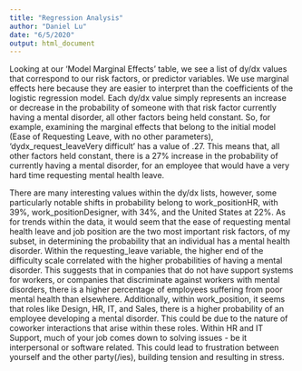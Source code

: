 ```yaml
---
title: "Regression Analysis"
author: "Daniel Lu"
date: "6/5/2020"
output: html_document
---
```



Looking at our 'Model Marginal Effects' table, we see a list of dy/dx values that correspond to our risk factors, or predictor variables. 
We use marginal effects here because they are easier to interpret than the coefficients of the logistic regression model. Each dy/dx value simply
represents an increase or decrease in the probability of someone with that risk factor currently having a mental disorder, all other factors 
being held constant. So, for example, examining the marginal effects that belong to the initial model (Ease of Requesting Leave, with no other parameters), 'dydx_request_leaveVery difficult' has a value of .27. This means that, all other factors held constant, there is a 27% increase in the probability of currently having a mental disorder, for an employee that would have a very hard time requesting mental health leave.

There are many interesting values within the dy/dx lists, however, some particularly notable shifts in probability belong to work_positionHR, with 39%, work_positionDesigner, with 34%, and the United States at 22%. As for trends within the data, it would seem that the ease of requesting mental health leave and job position are the two most important risk factors, of my subset, in determining the probability that an individual has a mental health disorder. Within the requesting_leave variable, the higher end of the difficulty scale correlated with the higher probabilities of having a mental disorder. This suggests that in companies that do not have support systems for workers, or companies that discriminate against workers with mental disorders, there is a higher percentage of employees suffering from poor mental health than elsewhere. Additionally, within work_position, it seems that roles like Design, HR, IT, and Sales, there is a higher probability of an employee developing a mental disorder. This could be due to the nature of coworker interactions that arise within these roles. Within HR and IT Support, much of your job comes down to solving issues - be it interpersonal or software related. This could lead to frustration between yourself and the other party(/ies), building tension and resulting in stress. 


